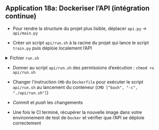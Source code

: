 ::: {.callout-tip}
## Application 18a: Dockeriser l'API (intégration continue)

- Pour rendre la structure du projet plus lisible, déplacer `api.py` -> `api/main.py`

- Créer un script `api/run.sh` à la racine du projet qui lance le script `train.py` puis déploie localement l'API 

<details>
<summary>Fichier `run.sh`</summary>

```.bash
#/bin/bash

python3 train.py
uvicorn api.main:app --reload --host "0.0.0.0" --port 5000
```
</details>

- Donner au script `api/run.sh` des permissions d'exécution : `chmod +x api/run.sh`

- Changer l'instruction `CMD` du `Dockerfile` pour exécuter le script `api/run.sh` au lancement du conteneur (`CMD ["bash", "-c", "./api/run.sh"]`)

- *Commit* et *push* les changements

- Une fois le CI terminé, récupérer la nouvelle image dans votre environnement de test de `Docker` et vérifier que l'API se déploie correctement

:::